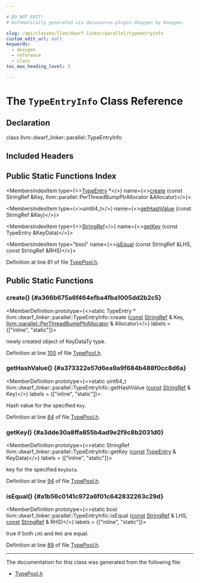 ```yaml
---

# DO NOT EDIT!
# Automatically generated via docusaurus-plugin-doxygen by Doxygen.

slug: /api/classes/llvm/dwarf-linker/parallel/typeentryinfo
custom_edit_url: null
keywords:
  - doxygen
  - reference
  - class
toc_max_heading_level: 3

---
```





# The `TypeEntryInfo` Class Reference

<DoxygenPage pluginConfig={pluginConfig}>



## Declaration

<CodeBlock>class llvm::dwarf_linker::parallel::TypeEntryInfo</CodeBlock>

## Included Headers

<IncludesList>
<IncludesListItem
  filePath="DWARFLinker/Parallel/TypePool.h"
  permalink="/docs/api/files/lib/lib/dwarflinker/lib/dwarflinker/parallel/typepool-h"
  isLocal="true" />
</IncludesList>

## Public Static Functions Index

<MembersIndex>

<MembersIndexItem
  type={<><a href="/docs/api/namespaces/llvm/dwarf-linker/parallel/#ae00955922b792a539fb6b19062e0a1af">TypeEntry</a> &#42;</>}
  name={<><a href="#a366b675a6f464efba4fba1005dd2b2c5">create</a> (const StringRef &amp;Key, llvm::parallel::PerThreadBumpPtrAllocator &amp;Allocator)</>}>
</MembersIndexItem>

<MembersIndexItem
  type={<>uint64&#95;t</>}
  name={<><a href="#a373322e57d6ea9a9f684b488f0cc8d6a">getHashValue</a> (const StringRef &amp;Key)</>}>
</MembersIndexItem>

<MembersIndexItem
  type={<><a href="/docs/api/classes/llvm/stringref">StringRef</a></>}
  name={<><a href="#a3dde30a8ffa855b4ad9e2f9c8b2031d0">getKey</a> (const TypeEntry &amp;KeyData)</>}>
</MembersIndexItem>

<MembersIndexItem
  type="bool"
  name={<><a href="#a1b56c0141c972a6f01c642832263c29d">isEqual</a> (const StringRef &amp;LHS, const StringRef &amp;RHS)</>}>
</MembersIndexItem>

</MembersIndex>


Definition at line 81 of file <a href="/docs/api/files/lib/lib/dwarflinker/lib/dwarflinker/parallel/typepool-h">TypePool.h</a>.

<SectionDefinition>

## Public Static Functions

### create() {#a366b675a6f464efba4fba1005dd2b2c5}

<MemberDefinition
  prototype={<>static TypeEntry &#42; llvm::dwarf&#95;linker::parallel::TypeEntryInfo::create (<a href="/docs/api/files/lib/lib/target/lib/target/aarch64/aarch64promoteconstant-cpp/#a90f8350fecae261c25be85d38b451bff">const</a> <a href="/docs/api/classes/llvm/stringref">StringRef</a> &amp; Key, <a href="/docs/api/namespaces/llvm/parallel/#a4e82d98d22361038741bca9bd34bca85">llvm::parallel::PerThreadBumpPtrAllocator</a> &amp; Allocator)</>}
  labels = {["inline", "static"]}>

<SectionUser title="Returns">
newly created object of KeyDataTy type.
</SectionUser>

Definition at line <a href="/docs/api/files/lib/lib/dwarflinker/lib/dwarflinker/parallel/typepool-h/#l00100">100</a> of file <a href="/docs/api/files/lib/lib/dwarflinker/lib/dwarflinker/parallel/typepool-h">TypePool.h</a>.
</MemberDefinition>

### getHashValue() {#a373322e57d6ea9a9f684b488f0cc8d6a}

<MemberDefinition
  prototype={<>static uint64&#95;t llvm::dwarf&#95;linker::parallel::TypeEntryInfo::getHashValue (<a href="/docs/api/files/lib/lib/target/lib/target/aarch64/aarch64promoteconstant-cpp/#a90f8350fecae261c25be85d38b451bff">const</a> <a href="/docs/api/classes/llvm/stringref">StringRef</a> &amp; Key)</>}
  labels = {["inline", "static"]}>

<SectionUser title="Returns">
Hash value for the specified <code>Key</code>.
</SectionUser>

Definition at line <a href="/docs/api/files/lib/lib/dwarflinker/lib/dwarflinker/parallel/typepool-h/#l00084">84</a> of file <a href="/docs/api/files/lib/lib/dwarflinker/lib/dwarflinker/parallel/typepool-h">TypePool.h</a>.
</MemberDefinition>

### getKey() {#a3dde30a8ffa855b4ad9e2f9c8b2031d0}

<MemberDefinition
  prototype={<>static StringRef llvm::dwarf&#95;linker::parallel::TypeEntryInfo::getKey (<a href="/docs/api/files/lib/lib/target/lib/target/aarch64/aarch64promoteconstant-cpp/#a90f8350fecae261c25be85d38b451bff">const</a> <a href="/docs/api/namespaces/llvm/dwarf-linker/parallel/#ae00955922b792a539fb6b19062e0a1af">TypeEntry</a> &amp; KeyData)</>}
  labels = {["inline", "static"]}>

<SectionUser title="Returns">
key for the specified <code>KeyData</code>.
</SectionUser>

Definition at line <a href="/docs/api/files/lib/lib/dwarflinker/lib/dwarflinker/parallel/typepool-h/#l00094">94</a> of file <a href="/docs/api/files/lib/lib/dwarflinker/lib/dwarflinker/parallel/typepool-h">TypePool.h</a>.
</MemberDefinition>

### isEqual() {#a1b56c0141c972a6f01c642832263c29d}

<MemberDefinition
  prototype={<>static bool llvm::dwarf&#95;linker::parallel::TypeEntryInfo::isEqual (<a href="/docs/api/files/lib/lib/target/lib/target/aarch64/aarch64promoteconstant-cpp/#a90f8350fecae261c25be85d38b451bff">const</a> <a href="/docs/api/classes/llvm/stringref">StringRef</a> &amp; LHS, <a href="/docs/api/files/lib/lib/target/lib/target/aarch64/aarch64promoteconstant-cpp/#a90f8350fecae261c25be85d38b451bff">const</a> <a href="/docs/api/classes/llvm/stringref">StringRef</a> &amp; RHS)</>}
  labels = {["inline", "static"]}>

<SectionUser title="Returns">
true if both <code>LHS</code> and <code>RHS</code> are equal.
</SectionUser>

Definition at line <a href="/docs/api/files/lib/lib/dwarflinker/lib/dwarflinker/parallel/typepool-h/#l00089">89</a> of file <a href="/docs/api/files/lib/lib/dwarflinker/lib/dwarflinker/parallel/typepool-h">TypePool.h</a>.
</MemberDefinition>

</SectionDefinition>

<hr/>

The documentation for this class was generated from the following file:

<ul>
<li><a href="/docs/api/files/lib/lib/dwarflinker/lib/dwarflinker/parallel/typepool-h">TypePool.h</a></li>
</ul>

</DoxygenPage>

